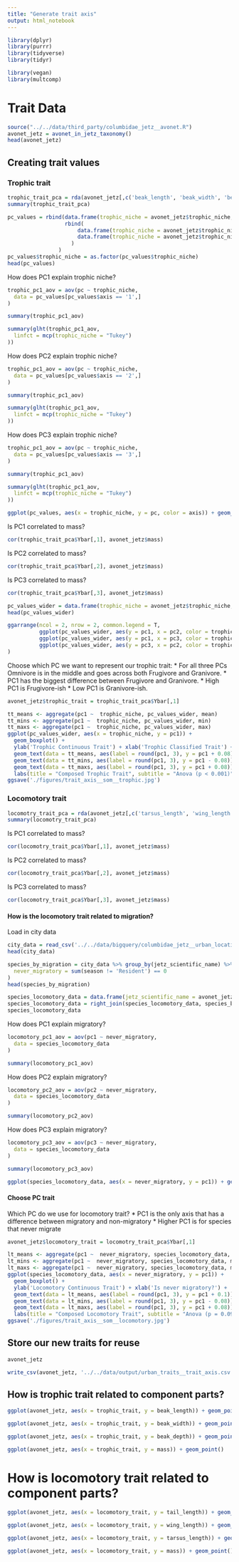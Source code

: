```yaml
---
title: "Generate trait axis"
output: html_notebook
---
```


```r
library(dplyr)
library(purrr)
library(tidyverse)
library(tidyr)

library(vegan)
library(multcomp)
```

# Trait Data
```r
source("../../data/third_party/columbidae_jetz__avonet.R")
avonet_jetz = avonet_in_jetz_taxonomy()
head(avonet_jetz)
```

## Creating trait values

### Trophic trait
```r
trophic_trait_pca = rda(avonet_jetz[,c('beak_length', 'beak_width', 'beak_depth')])
summary(trophic_trait_pca)
```
```r
pc_values = rbind(data.frame(trophic_niche = avonet_jetz$trophic_niche, pc = trophic_trait_pca$Ybar[,1], axis = '1'),
                  rbind(
                      data.frame(trophic_niche = avonet_jetz$trophic_niche, pc = trophic_trait_pca$Ybar[,2], axis = '2'),
                      data.frame(trophic_niche = avonet_jetz$trophic_niche, pc = trophic_trait_pca$Ybar[,3], axis = '3')
                    )
                )
pc_values$trophic_niche = as.factor(pc_values$trophic_niche)
head(pc_values)
```

How does PC1 explain trophic niche?
```r
trophic_pc1_aov = aov(pc ~ trophic_niche,
  data = pc_values[pc_values$axis == '1',]
)

summary(trophic_pc1_aov)

summary(glht(trophic_pc1_aov,
  linfct = mcp(trophic_niche = "Tukey")
))
```

How does PC2 explain trophic niche?
```r
trophic_pc1_aov = aov(pc ~ trophic_niche,
  data = pc_values[pc_values$axis == '2',]
)

summary(trophic_pc1_aov)

summary(glht(trophic_pc1_aov,
  linfct = mcp(trophic_niche = "Tukey")
))
```

How does PC3 explain trophic niche?
```r
trophic_pc1_aov = aov(pc ~ trophic_niche,
  data = pc_values[pc_values$axis == '3',]
)

summary(trophic_pc1_aov)

summary(glht(trophic_pc1_aov,
  linfct = mcp(trophic_niche = "Tukey")
))
```

```r
ggplot(pc_values, aes(x = trophic_niche, y = pc, color = axis)) + geom_boxplot()
```

Is PC1 correlated to mass?
```r
cor(trophic_trait_pca$Ybar[,1], avonet_jetz$mass)
```

Is PC2 correlated to mass?
```r
cor(trophic_trait_pca$Ybar[,2], avonet_jetz$mass)
```

Is PC3 correlated to mass?
```r
cor(trophic_trait_pca$Ybar[,3], avonet_jetz$mass)
```

```r
pc_values_wider = data.frame(trophic_niche = avonet_jetz$trophic_niche, pc1 = trophic_trait_pca$Ybar[,1], pc2 = trophic_trait_pca$Ybar[,2], pc3 = trophic_trait_pca$Ybar[,3])
head(pc_values_wider)
```

```r
ggarrange(ncol = 2, nrow = 2, common.legend = T,
          ggplot(pc_values_wider, aes(y = pc1, x = pc2, color = trophic_niche)) + geom_point(),
          ggplot(pc_values_wider, aes(y = pc1, x = pc3, color = trophic_niche)) + geom_point(),
          ggplot(pc_values_wider, aes(y = pc3, x = pc2, color = trophic_niche)) + geom_point()
)
```

Choose which PC we want to represent our trophic trait:
 * For all three PCs Omnivore is in the middle and goes across both Frugivore and Granivore.
 * PC1 has the biggest difference between Frugivore and Granivore.
 * High PC1 is Frugivore-ish
 * Low PC1 is Granivore-ish.
```r
avonet_jetz$trophic_trait = trophic_trait_pca$Ybar[,1]
```

```r
tt_means <- aggregate(pc1 ~  trophic_niche, pc_values_wider, mean)
tt_mins <- aggregate(pc1 ~  trophic_niche, pc_values_wider, min)
tt_maxs <- aggregate(pc1 ~  trophic_niche, pc_values_wider, max)
ggplot(pc_values_wider, aes(x = trophic_niche, y = pc1)) + 
  geom_boxplot() + 
  ylab('Trophic Continuous Trait') + xlab('Trophic Classified Trait') +
  geom_text(data = tt_means, aes(label = round(pc1, 3), y = pc1 + 0.08)) +
  geom_text(data = tt_mins, aes(label = round(pc1, 3), y = pc1 - 0.08)) +
  geom_text(data = tt_maxs, aes(label = round(pc1, 3), y = pc1 + 0.08)) +
  labs(title = "Composed Trophic Trait", subtitle = "Anova (p < 0.001)")
ggsave('./figures/trait_axis__som__trophic.jpg')
```

### Locomotory trait
```r
locomotry_trait_pca = rda(avonet_jetz[,c('tarsus_length', 'wing_length', 'tail_length')])
summary(locomotry_trait_pca)
```

Is PC1 correlated to mass?
```r
cor(locomotry_trait_pca$Ybar[,1], avonet_jetz$mass)
```

Is PC2 correlated to mass?
```r
cor(locomotry_trait_pca$Ybar[,2], avonet_jetz$mass)
```

Is PC3 correlated to mass?
```r
cor(locomotry_trait_pca$Ybar[,3], avonet_jetz$mass)
```

#### How is the locomotory trait related to migration?
Load in city data

```r
city_data = read_csv('../../data/bigquery/columbidae_jetz__urban_locations.csv')
head(city_data)
```
```r
species_by_migration = city_data %>% group_by(jetz_scientific_name) %>% summarise(
  never_migratory = sum(season != 'Resident') == 0
)
head(species_by_migration)
```

```r
species_locomotory_data = data.frame(jetz_scientific_name = avonet_jetz$jetz_scientific_name, pc1 = locomotry_trait_pca$Ybar[,1], pc2 = locomotry_trait_pca$Ybar[,2], pc3 = locomotry_trait_pca$Ybar[,3])
species_locomotory_data = right_join(species_locomotory_data, species_by_migration)
species_locomotory_data
```
How does PC1 explain migratory?
```r
locomotory_pc1_aov = aov(pc1 ~ never_migratory,
  data = species_locomotory_data
)

summary(locomotory_pc1_aov)
```
How does PC2 explain migratory?
```r
locomotory_pc2_aov = aov(pc2 ~ never_migratory,
  data = species_locomotory_data
)

summary(locomotory_pc2_aov)
```
How does PC3 explain migratory?
```r
locomotory_pc3_aov = aov(pc3 ~ never_migratory,
  data = species_locomotory_data
)

summary(locomotory_pc3_aov)
```

```r
ggplot(species_locomotory_data, aes(x = never_migratory, y = pc1)) + geom_boxplot()
```

#### Choose PC trait
Which PC do we use for locomotory trait?
* PC1 is the only axis that has a difference between migratory and non-migratory
* Higher PC1 is for species that never migrate
```r
avonet_jetz$locomotory_trait = locomotry_trait_pca$Ybar[,1]
```

```r
lt_means <- aggregate(pc1 ~  never_migratory, species_locomotory_data, mean)
lt_mins <- aggregate(pc1 ~  never_migratory, species_locomotory_data, min)
lt_maxs <- aggregate(pc1 ~  never_migratory, species_locomotory_data, max)
ggplot(species_locomotory_data, aes(x = never_migratory, y = pc1)) + 
  geom_boxplot() + 
  ylab('Locomotory Continuous Trait') + xlab('Is never migratory?') +
  geom_text(data = lt_means, aes(label = round(pc1, 3), y = pc1 + 0.1)) +
  geom_text(data = lt_mins, aes(label = round(pc1, 3), y = pc1 - 0.08)) +
  geom_text(data = lt_maxs, aes(label = round(pc1, 3), y = pc1 + 0.08)) +
  labs(title = "Composed Locomotory Trait", subtitle = "Anova (p = 0.09)")
ggsave('./figures/trait_axis__som__locomotory.jpg')
```

## Store our new traits for reuse
```r
avonet_jetz
```

```r
write_csv(avonet_jetz, '../../data/output/urban_traits__trait_axis.csv')
```

## How is trophic trait related to component parts?
```r
ggplot(avonet_jetz, aes(x = trophic_trait, y = beak_length)) + geom_point()
```


```r
ggplot(avonet_jetz, aes(x = trophic_trait, y = beak_width)) + geom_point()
```

```r
ggplot(avonet_jetz, aes(x = trophic_trait, y = beak_depth)) + geom_point()
```

```r
ggplot(avonet_jetz, aes(x = trophic_trait, y = mass)) + geom_point()
```

# How is locomotory trait related to component parts?
```r
ggplot(avonet_jetz, aes(x = locomotory_trait, y = tail_length)) + geom_point()
```


```r
ggplot(avonet_jetz, aes(x = locomotory_trait, y = wing_length)) + geom_point()
```

```r
ggplot(avonet_jetz, aes(x = locomotory_trait, y = tarsus_length)) + geom_point()
```

```r
ggplot(avonet_jetz, aes(x = locomotory_trait, y = mass)) + geom_point()
```


